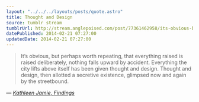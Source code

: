 ```yaml
---
layout: "../../../layouts/posts/quote.astro"
title: Thought and Design
source: tumblr stream
tumblrUrl: http://stream.anglepoised.com/post/77361462958/its-obvious-but-perhaps-worth-repeating-that
datePublished: 2014-02-21 07:27:00
updatedDate: 2014-02-21 07:27:00
---
```


> It’s obvious, but perhaps worth repeating, that everything raised is raised deliberately, nothing falls upward by accident. Everything the city lifts above itself has been given thought and design. Thought and design, then allotted a secretive existence, glimpsed now and again by the streetbound.

— <cite>[Kathleen Jamie, _Findings_](https://www.goodreads.com/book/show/895779.Findings)</cite>
